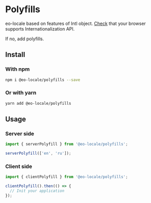 # Polyfills

eo-locale based on features of Intl object.
[Check](https://caniuse.com/#feat=internationalization) that your browser supports Internationalization API.

If no, add polyfills.

## Install

### With npm

```sh
npm i @eo-locale/polyfills --save
```

### Or with yarn

```sh
yarn add @eo-locale/polyfills
```

## Usage

### Server side

```js
import { serverPolyfill } from '@eo-locale/polyfills';

serverPolyfill(['en', 'ru']);
```

### Client side

```js
import { clientPolyfill } from '@eo-locale/polyfills';

clientPolyfill().then(() => {
  // Init your application
});
```

